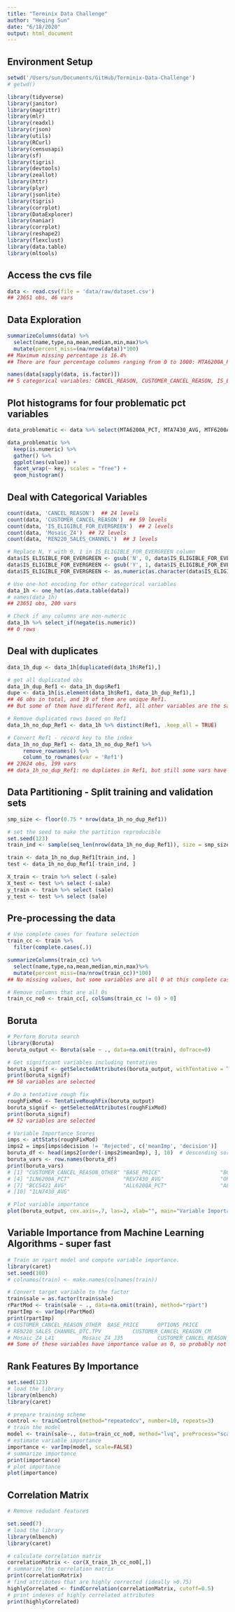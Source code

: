 ```yaml
---
title: "Terminix Data Challenge"
author: "Heqing Sun"
date: "6/18/2020"
output: html_document
---
```


## Environment Setup
```r
setwd('/Users/sun/Documents/GitHub/Terminix-Data-Challenge')
# getwd()

library(tidyverse)
library(janitor)
library(magrittr)
library(mlr)
library(readxl)
library(rjson)
library(utils)
library(RCurl)
library(censusapi)
library(sf)
library(tigris)
library(devtools)
library(zeallot)
library(httr)
library(plyr)
library(jsonlite)
library(tigris)
library(corrplot)
library(DataExplorer)
library(naniar)
library(corrplot)
library(reshape2)
library(flexclust)
library(data.table)
library(mltools)
```

## Access the cvs file
```r
data <- read.csv(file = 'data/raw/dataset.csv')
## 23651 obs, 46 vars
```

## Data Exploration
```r
summarizeColumns(data) %>%
  select(name,type,na,mean,median,min,max)%>%
  mutate(percent_miss=(na/nrow(data))*100)
## Maximum missing percentage is 16.4%
## There are four percentage columns ranging from 0 to 1000: MTA6200A_PCT, MTA7430_AVG, MTF6200A_PCT, MTF6280A_PCT

names(data[sapply(data, is.factor)])
## 5 categorical variables: CANCEL_REASON, CUSTOMER_CANCEL_REASON, IS_ELIGIBLE_FOR_EVERGREEN, Mosaic_Z4, REN220_SALES_CHANNEL
```

## Plot histograms for four problematic pct variables
```r
data_problematic <- data %>% select(MTA6200A_PCT, MTA7430_AVG, MTF6200A_PCT, MTF6280A_PCT)

data_problematic %>%
  keep(is.numeric) %>% 
  gather() %>% 
  ggplot(aes(value)) +
  facet_wrap(~ key, scales = "free") +
  geom_histogram()
```

## Deal with Categorical Variables
```r
count(data, 'CANCEL_REASON')  ## 24 levels
count(data, 'CUSTOMER_CANCEL_REASON')  ## 59 levels
count(data, 'IS_ELIGIBLE_FOR_EVERGREEN')  ## 2 levels
count(data, 'Mosaic_Z4')  ## 72 levels
count(data, 'REN220_SALES_CHANNEL')  ## 3 levels

# Replace N, Y with 0, 1 in IS_ELIGIBLE_FOR_EVERGREEN column
data$IS_ELIGIBLE_FOR_EVERGREEN <- gsub('N', 0, data$IS_ELIGIBLE_FOR_EVERGREEN)
data$IS_ELIGIBLE_FOR_EVERGREEN <- gsub('Y', 1, data$IS_ELIGIBLE_FOR_EVERGREEN)
data$IS_ELIGIBLE_FOR_EVERGREEN <- as.numeric(as.character(data$IS_ELIGIBLE_FOR_EVERGREEN))

# Use one-hot encoding for other categorical variables
data_1h <- one_hot(as.data.table(data))
# names(data_1h)
## 23651 obs, 200 vars

# Check if any columns are non-numeric
data_1h %>% select_if(negate(is.numeric))
## 0 rows
```

## Deal with duplicates
```r
data_1h_dup <- data_1h[duplicated(data_1h$Ref1),]

# get all duplicated obs
data_1h_dup_Ref1 <- data_1h_dup$Ref1
dupe <- data_1h[is.element(data_1h$Ref1, data_1h_dup_Ref1),]
## 46 obs in total, and 19 of them are unique Ref1.
## But some of them have different Ref1, all other variables are the same.

# Remove duplicated rows based on Ref1
data_1h_no_dup_Ref1 <- data_1h %>% distinct(Ref1, .keep_all = TRUE)

# Convert Ref1 - record key to the index
data_1h_no_dup_Ref1 <- data_1h_no_dup_Ref1 %>%
     remove_rownames() %>%
     column_to_rownames(var = 'Ref1')
## 23624 obs, 199 vars
## data_1h_no_dup_Ref1: no dupliates in Ref1, but still some vars have exact same all other variables values except Ref1
```

## Data Partitioning - Split training and validation sets
```r
smp_size <- floor(0.75 * nrow(data_1h_no_dup_Ref1))

# set the seed to make the partition reproducible
set.seed(123)
train_ind <- sample(seq_len(nrow(data_1h_no_dup_Ref1)), size = smp_size)

train <- data_1h_no_dup_Ref1[train_ind, ]
test <- data_1h_no_dup_Ref1[-train_ind, ]

X_train <- train %>% select (-sale)
X_test <- test %>% select (-sale)
y_train <- train %>% select (sale)
y_test <- test %>% select (sale)
```

## Pre-processing the data
```r
# Use complete cases for feature selection
train_cc <- train %>%
  filter(complete.cases(.)) 

summarizeColumns(train_cc) %>%
  select(name,type,na,mean,median,min,max)%>%
  mutate(percent_miss=(na/nrow(train_cc))*100)
## No missing values, but some variables are all 0 at this complete case scenario

# Remove columns that are all 0s
train_cc_no0 <- train_cc[, colSums(train_cc != 0) > 0]
```

## Boruta
```r
# Perform Boruta search
library(Boruta)
boruta_output <- Boruta(sale ~ ., data=na.omit(train), doTrace=0)  

# Get significant variables including tentatives
boruta_signif <- getSelectedAttributes(boruta_output, withTentative = TRUE)
print(boruta_signif)
## 58 variables are selected
```

```r
# Do a tentative rough fix
roughFixMod <- TentativeRoughFix(boruta_output)
boruta_signif <- getSelectedAttributes(roughFixMod)
print(boruta_signif)
## 52 variables are selected
```

```r
# Variable Importance Scores
imps <- attStats(roughFixMod)
imps2 = imps[imps$decision != 'Rejected', c('meanImp', 'decision')]
boruta_df <- head(imps2[order(-imps2$meanImp), ], 10)  # descending sort
boruta_vars <- row.names(boruta_df)
print(boruta_vars)
# [1] "CUSTOMER_CANCEL_REASON_OTHER" "BASE_PRICE"                   "BCC5520_AVG"
# [4] "ILN6200A_PCT"                 "REV7430_AVG"                  "OPTIONS_PRICE"
# [7] "BCC5421_AVG"                  "ALL6200A_PCT"                 "ALL6280A_PCT"
# [10] "ILN7430_AVG"

# Plot variable importance
plot(boruta_output, cex.axis=.7, las=2, xlab="", main="Variable Importance")  
```

## Variable Importance from Machine Learning Algorithms - super fast
```r
# Train an rpart model and compute variable importance.
library(caret)
set.seed(100)
# colnames(train) <- make.names(colnames(train))

# Convert target variable to the factor
train$sale = as.factor(train$sale)
rPartMod <- train(sale ~ ., data=na.omit(train), method="rpart")
rpartImp <- varImp(rPartMod)
print(rpartImp)
# CUSTOMER_CANCEL_REASON_OTHER	BASE_PRICE		OPTIONS_PRICE			REN220_SALES_CHANNEL_DTC.NON.TPV			
# REN220_SALES_CHANNEL_DTC.TPV			CUSTOMER_CANCEL_REASON_CM		
# Mosaic_Z4_L41			Mosaic_Z4_J35			CUSTOMER_CANCEL_REASON_TPEXCDENLS		REV6200A_PCT
## Some of these variables have importance value as 0, so probably not that reliable.
```







## Rank Features By Importance
```r
set.seed(123)
# load the library
library(mlbench)
library(caret)

# prepare training scheme
control <- trainControl(method="repeatedcv", number=10, repeats=3)
# train the model
model <- train(sale~., data=train_cc_no0, method="lvq", preProcess="scale", trControl=control)
# estimate variable importance
importance <- varImp(model, scale=FALSE)
# summarize importance
print(importance)
# plot importance
plot(importance)
```


## Correlation Matrix
```r
# Remove redudant features

set.seed(7)
# load the library
library(mlbench)
library(caret)

# calculate correlation matrix
correlationMatrix <- cor(X_train_1h_cc_no0[,])
# summarize the correlation matrix
print(correlationMatrix)
# find attributes that are highly corrected (ideally >0.75)
highlyCorrelated <- findCorrelation(correlationMatrix, cutoff=0.5)
# print indexes of highly correlated attributes
print(highlyCorrelated)

```




